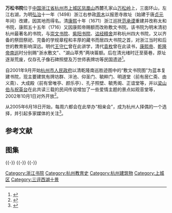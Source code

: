 {{refimprove|time=2019-09-08T05:36:15+00:00}}
{{文物保护单位
| 级别 = 市级
| 省名 = 浙江省
| 市/县名 = 杭州市
| 名称 = 万松书院遗址
| 图片 = [[File:Wansong_Academy_of_Classical_Learning_30_2014-09.JPG|260px]]<br><small>孔子像石碑照壁及万世师表牌坊，2014年9月</small>
| 编号 = 3-35
| 分类 = 古遗址
| 时代 = 明至民国
| 所在 = [[上城区|上城区]]万松岭北坡山坳中
| 登录 = 2000年7月
}} 

'''万松书院'''位于[[中国|中国]][[浙江省|浙江省]][[杭州市|杭州市]][[上城区|上城区]][[凤凰山_(杭州)|凤凰山]]西麓孔家山[[万松岭|万松岭]]上，三面环山，左江右湖，为明[[弘治_(明朝)|弘治]]十一年（1498）浙江右参政[[周木|周木]]以报恩寺故址（始建于唐[[貞元_(唐朝)|贞元]]年间）改建，因其地而得名。清[[康熙|康熙]]十年（1671）浙江巡抚[[范承谟|范承谟]]重建并改称太和书院，康熙五十五年（1716）又因康熙帝赐额而改称敷文书院。该书院为明末清初杭州最著名的书院，与[[崇文书院_(浙江)|崇文书院]]、[[紫阳书院_(杭州)|紫阳书院]]、[[诂经精舍|诂经精舍]]并称杭州四大书院，又以齐备的祭田祭祀、完备的学规章程和丰厚的藏书而居四大书院之首，对浙江当时和后世的教育影响深远。明代[[王守仁|王守仁]]曾在此讲学，清代[[袁枚|袁枚]]曾在此读书，[[康熙帝南巡|康熙帝]]、[[乾隆帝南巡|乾隆帝南巡]]时分别赐"浙水敷文"、"湖山萃秀"两块匾额。后在清光绪时迁至葵巷，原址逐渐荒废，仅存孔子像石碑照壁及万世师表牌坊等民国遗迹<ref>{{cite web|url=http://www.hangzhou.gov.cn/main/zjhz/hzlj/2001/275/T85085.shtml|title=《杭州年鉴 2001版》|accessdate=2014-12-20|work=|publisher=杭州市政府|deadurl=yes|archiveurl=https://web.archive.org/web/20141220141242/http://www.hangzhou.gov.cn/main/zjhz/hzlj/2001/275/T85085.shtml|archivedate=2014-12-20}}</ref>。

自2001年9月开始[[杭州市人民政府|杭州市人民政府]]以清乾隆南巡胜迹图中的“敷文书院图”为蓝本复建书院，现主要建筑有牌坊群、泮池、仰圣门、毓粹门、明道堂（前有居仁斋、由义斋）、大成殿（前有曾唯亭、颜乐亭）、孔子照壁、毓秀阁、正谊堂等，并以[[梁山伯与祝英台|梁山伯与祝英台]]在此共读三载的民间传说增加了一些爱情主题的景点如观音堂等，2002年10月1日对外开放<ref>{{cite web|url=http://www.hangzhou.gov.cn/main/zjhz/hzlj/2003/762/T85608.shtml|title=《杭州年鉴 2003版》|accessdate=2014-12-20|work=|publisher=杭州市政府|archive-date=2014-12-20|archive-url=https://web.archive.org/web/20141220145700/http://www.hangzhou.gov.cn/main/zjhz/hzlj/2003/762/T85608.shtml|dead-url=yes}}</ref>。

从2005年6月18日开始，每周六都会在此举办“相亲会”，成为杭州人择偶的一个选择，并引起多家媒体的关注<ref>{{cite web|url=http://www.hangzhou.com.cn/20060801/ca1182797.htm|title=《万松书院相亲会，上了海外纪录片》|accessdate=2014-12-20|work=|publisher=杭州日报|archive-url=https://web.archive.org/web/20150924024906/http://www.hangzhou.com.cn/20060801/ca1182797.htm|archive-date=2015-09-24|dead-url=yes}}</ref>。
== 参考文献 ==
{{reflist|2}}
== 图集 ==
{{multiple image
| align  = left
| width = 240
| image1 = Wansong Academy of Classical Learning 06 2014-09.JPG
| caption1 = 牌坊群
| image2 = Wansong Academy of Classical Learning 09 2014-09.JPG
| caption2 = 牌坊群中部的万松书院坊
| image3 = Wansong Academy of Classical Learning 12 2014-09.JPG
| caption3 = 泮池
| image4 = Wansong Academy of Classical Learning 15 2014-09.JPG
| caption4 = 仰圣门
}}
{{-}}
{{multiple image
| align  = left
| width = 240
| image1 = Wansong Academy of Classical Learning 17 2014-09.JPG
| caption1 = 毓粹门
| image2 = Wansong Academy of Classical Learning 18 2014-09.JPG
| caption2 = 明道堂前院
| image3 = Wansong Academy of Classical Learning 19 2014-09.JPG
| caption3 = 居仁斋（由义斋与其形制相同）
| image4 = Wansong Academy of Classical Learning 21 2014-09.JPG
| caption4 = 明道堂
}}
{{-}}
{{multiple image
| align  = left
| width = 240
| image1 = Wansong Academy of Classical Learning 25 2014-09.JPG
| caption1 = 大成殿
| image2 = Wansong Academy of Classical Learning 27 2014-09.JPG
| caption2 = 大成殿室内
| image3 = Wansong Academy of Classical Learning 32 2014-09.JPG
| caption3 = 孔子像石碑照壁及万世师表牌坊
| image4 = Wansong Academy of Classical Learning 39 2014-09.JPG
| caption4 = 正谊堂
}}
{{-}}
{{DEFAULTSORT:W}}
{{commons category|Wansong Academy of Classical Learning}}
{{西湖十景}}
[[Category:浙江书院|Category:浙江书院]]
[[Category:杭州教育史|Category:杭州教育史]]
[[Category:杭州建筑物|Category:杭州建筑物]]
[[Category:上城区|Category:上城区]]
[[Category:三评西湖十景|Category:三评西湖十景]]